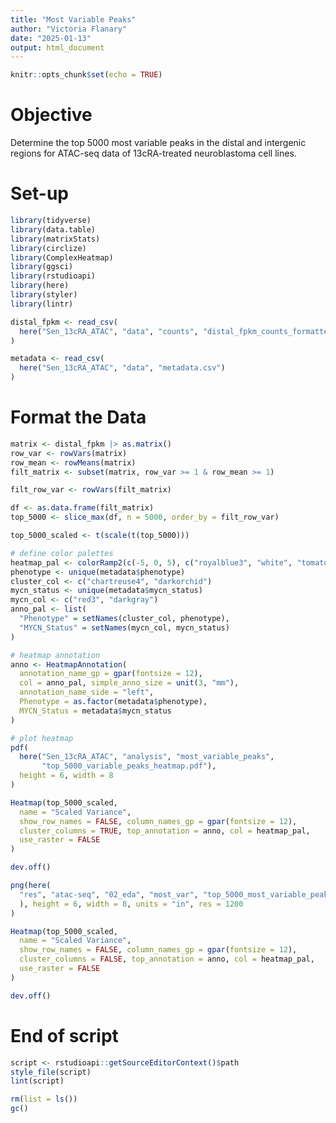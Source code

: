 ```yaml
---
title: "Most Variable Peaks"
author: "Victoria Flanary"
date: "2025-01-13"
output: html_document
---
```


```r
knitr::opts_chunk$set(echo = TRUE)
```

# Objective
Determine the top 5000 most variable peaks in the distal and intergenic regions
for ATAC-seq data of 13cRA-treated neuroblastoma cell lines.

# Set-up
```r
library(tidyverse)
library(data.table)
library(matrixStats)
library(circlize)
library(ComplexHeatmap)
library(ggsci)
library(rstudioapi)
library(here)
library(styler)
library(lintr)
```

```r
distal_fpkm <- read_csv(
  here("Sen_13cRA_ATAC", "data", "counts", "distal_fpkm_counts_formatted.csv")
)

metadata <- read_csv(
  here("Sen_13cRA_ATAC", "data", "metadata.csv")
)
```

# Format the Data
```r
matrix <- distal_fpkm |> as.matrix()
row_var <- rowVars(matrix)
row_mean <- rowMeans(matrix)
filt_matrix <- subset(matrix, row_var >= 1 & row_mean >= 1)
```

```r
filt_row_var <- rowVars(filt_matrix)
```

```r
df <- as.data.frame(filt_matrix)
top_5000 <- slice_max(df, n = 5000, order_by = filt_row_var)
```

```r
top_5000_scaled <- t(scale(t(top_5000)))
```

```r
# define color palettes
heatmap_pal <- colorRamp2(c(-5, 0, 5), c("royalblue3", "white", "tomato2"))
phenotype <- unique(metadata$phenotype)
cluster_col <- c("chartreuse4", "darkorchid")
mycn_status <- unique(metadata$mycn_status)
mycn_col <- c("red3", "darkgray")
anno_pal <- list(
  "Phenotype" = setNames(cluster_col, phenotype),
  "MYCN_Status" = setNames(mycn_col, mycn_status)
)

# heatmap annotation
anno <- HeatmapAnnotation(
  annotation_name_gp = gpar(fontsize = 12),
  col = anno_pal, simple_anno_size = unit(3, "mm"),
  annotation_name_side = "left",
  Phenotype = as.factor(metadata$phenotype),
  MYCN_Status = metadata$mycn_status
)

# plot heatmap
pdf(
  here("Sen_13cRA_ATAC", "analysis", "most_variable_peaks",
       "top_5000_variable_peaks_heatmap.pdf"), 
  height = 6, width = 8
)

Heatmap(top_5000_scaled,
  name = "Scaled Variance",
  show_row_names = FALSE, column_names_gp = gpar(fontsize = 12),
  cluster_columns = TRUE, top_annotation = anno, col = heatmap_pal,
  use_raster = FALSE
)

dev.off()
```

```r
png(here(
  "res", "atac-seq", "02_eda", "most_var", "top_5000_most_variable_peaks_heatmap.png"
  ), height = 6, width = 8, units = "in", res = 1200
)

Heatmap(top_5000_scaled,
  name = "Scaled Variance",
  show_row_names = FALSE, column_names_gp = gpar(fontsize = 12),
  cluster_columns = FALSE, top_annotation = anno, col = heatmap_pal,
  use_raster = FALSE
)

dev.off()
```

# End of script
```r
script <- rstudioapi::getSourceEditorContext()$path
style_file(script)
lint(script)
```

```r
rm(list = ls())
gc()
```